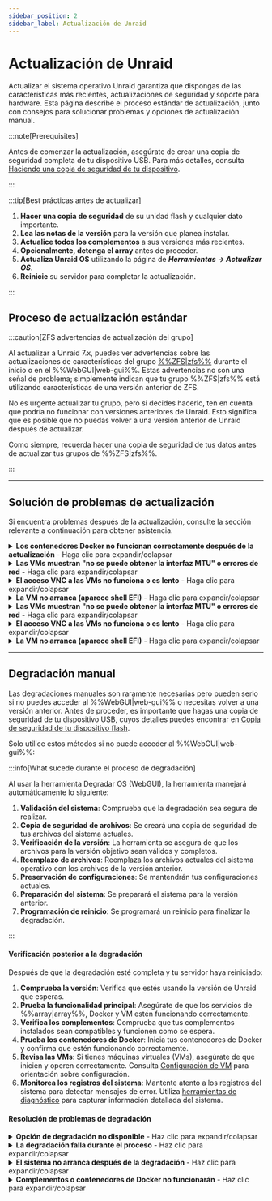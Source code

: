```yaml
---
sidebar_position: 2
sidebar_label: Actualización de Unraid
---
```



# Actualización de Unraid

Actualizar el sistema operativo Unraid garantiza que dispongas de las características más recientes, actualizaciones de seguridad y soporte para hardware. Esta página describe el proceso estándar de actualización, junto con consejos para solucionar problemas y opciones de actualización manual.

:::note\[Prerequisites]

Antes de comenzar la actualización, asegúrate de crear una copia de seguridad completa de tu dispositivo USB. Para más detalles, consulta [Haciendo una copia de seguridad de tu dispositivo](../maintain-and-update/changing-the-flash-device.mdx#backing-up-your-flash-device).

:::

:::tip[Best prácticas antes de actualizar]

1. **Hacer una copia de seguridad** de su unidad flash y cualquier dato importante.
2. **Lea las notas de la versión** para la versión que planea instalar.
3. **Actualice todos los complementos** a sus versiones más recientes.
4. **Opcionalmente, detenga el array** antes de proceder.
5. **Actualiza Unraid OS** utilizando la página de ***Herramientas → Actualizar OS***.
6. **Reinicie** su servidor para completar la actualización.

:::

## Proceso de actualización estándar

<Tabs>
  <TabItem value="modern-7x" label="Unraid 7.x y posteriores" default>
    <UpgradeModern />
  </TabItem>

  <TabItem value="legacy-611-612" label="Unraid 6.11 a 6.12">
    <UpgradeLegacy611612 />
  </TabItem>
</Tabs>

:::caution[ZFS advertencias de actualización del grupo]

Al actualizar a Unraid 7.x, puedes ver advertencias sobre las actualizaciones de características del grupo [%%ZFS|zfs%%](../../advanced-configurations/optimize-storage/zfs-storage.mdx) durante el inicio o en el %%WebGUI|web-gui%%. Estas advertencias no son una señal de problema; simplemente indican que tu grupo %%ZFS|zfs%% está utilizando características de una versión anterior de ZFS.

No es urgente actualizar tu grupo, pero si decides hacerlo, ten en cuenta que podría no funcionar con versiones anteriores de Unraid. Esto significa que es posible que no puedas volver a una versión anterior de Unraid después de actualizar.

Como siempre, recuerda hacer una copia de seguridad de tus datos antes de actualizar tus grupos de %%ZFS|zfs%%.

:::

---

## Solución de problemas de actualización

Si encuentra problemas después de la actualización, consulte la sección relevante a continuación para obtener asistencia.

<details>
  <summary><strong>Los contenedores Docker no funcionan correctamente después de la actualización</strong> - Haga clic para expandir/colapsar</summary>

  Si encuentras errores como *"las capas del manifiesto no coinciden con la configuración de la imagen",* es posible que necesites reconstruir tu archivo de imagen de Docker. Aquí te explicamos cómo:
</details>

<details>
  <summary><strong>Las VMs muestran "no se puede obtener la interfaz MTU" o errores de red</strong> - Haga clic para expandir/colapsar</summary>

  Si encuentras errores como *"las capas del manifiesto no coinciden con la configuración de la imagen,"* es posible que necesites reconstruir tu archivo de imagen de Docker. Aquí tienes cómo:

  1. Ve a ***Configuraciones → Docker*** y detén el servicio Docker.
  2. Luego escriba `cd efi/boot`.
  3. Finalmente, escriba `bootx64.efi`.
  4. Navegue a la pestaña **Aplicaciones**, **Aplicaciones anteriores** y marque lo que desea reinstalar y haga clic en **"Instalar xx Aplicaciones"**.
</details>

<details>
  <summary><strong>El acceso VNC a las VMs no funciona o es lento</strong> - Haga clic para expandir/colapsar</summary>

  Para resolver esto, edita el %%VM|vm%% en la %%WebGUI|web-gui%% y haz clic en **Aplicar** sin realizar cambios. Esta acción actualizará el tipo de máquina a la última versión compatible.

  1. Vaya a la pestaña **VMs** y edite cada %%VM|vm%% (asegúrese de habilitar **Vista avanzada**).
  2. Configure el puente de red en `br0` y haga clic en **Aplicar**.
  3. Navega a ***Configuraciones → Administrador de VM*** (en **Vista Avanzada**) y establece el puente predeterminado en `br0`.
</details>

<details>
  <summary><strong>La VM no arranca (aparece shell EFI)</strong> - Haga clic para expandir/colapsar</summary>

  Si tienes %%OVMF|ovmf%%-basados %%VMs|vm%% creados en versiones anteriores de Unraid, podrías encontrar un shell EFI. Puedes arrancar el %%VM|vm%% introduciendo los siguientes comandos:

  1. Edite la %%VM|vm%% desde la pestaña **VMs** (seleccione **Vista avanzada**).
  2. Establece el controlador de vídeo **%%VNC|vnc-session%%** en **QXL** (recomendado). Prueba con **Cirrus** o **vmvga** si tienes éxito limitado con QXL.
  3. Haga clic en **Aplicar** para guardar los cambios.
</details>

<details>
  <summary><strong>Las VMs muestran "no se puede obtener la interfaz MTU" o errores de red</strong> - Haga clic para expandir/colapsar</summary>

  Si tienes %%OVMF|ovmf%%-basados %%VMs|vm%% creados en versiones anteriores de Unraid, podrías encontrar un shell EFI. Puedes arrancar el %%VM|vm%% introduciendo los siguientes comandos:

  1. Escriba `fs0:`.
  2. Luego escriba `cd efi/boot`.
  3. Finalmente, escriba `bootx64.efi`.

  Si `fs0:` no funciona, puedes intentar con `fs1:`. Si continúas teniendo problemas, por favor visita los [foros de Unraid](https://forums.unraid.net/) para obtener asistencia.
</details>

<details>
  <summary><strong>El acceso VNC a las VMs no funciona o es lento</strong> - Haga clic para expandir/colapsar</summary>

  Para resolver esto, edita el %%VM|vm%% en la %%WebGUI|web-gui%% y haz clic en **Aplicar** sin realizar cambios. Esta acción actualizará el tipo de máquina a la última versión compatible.
</details>

<details>
  <summary><strong>La VM no arranca (aparece shell EFI)</strong> - Haga clic para expandir/colapsar</summary>

  Si tienes %%OVMF|ovmf%%-basados %%VMs|vm%% creados en versiones anteriores de Unraid, podrías encontrar un shell EFI. Puedes arrancar el %%VM|vm%% introduciendo los siguientes comandos:
</details>

---

## Degradación manual

Las degradaciones manuales son raramente necesarias pero pueden serlo si no puedes acceder al %%WebGUI|web-gui%% o necesitas volver a una versión anterior. Antes de proceder, es importante que hagas una copia de seguridad de tu dispositivo USB, cuyos detalles puedes encontrar en [Copia de seguridad de tu dispositivo flash](../maintain-and-update/changing-the-flash-device.mdx#backing-up-your-flash-device).

Solo utilice estos métodos si no puede acceder al %%WebGUI|web-gui%%:

<Tabs>
  <TabItem value="Método más simple" label="Método más simple">
    <ManualDowngradeSimplest />
  </TabItem>

  <TabItem value="Método de línea de comandos" label="Método de línea de comandos">
    <ManualDowngradeCommandLine />
  </TabItem>
</Tabs>

:::info[What sucede durante el proceso de degradación]

Al usar la herramienta Degradar OS (WebGUI), la herramienta manejará automáticamente lo siguiente:

1. **Validación del sistema**: Comprueba que la degradación sea segura de realizar.
2. **Copia de seguridad de archivos**: Se creará una copia de seguridad de tus archivos del sistema actuales.
3. **Verificación de la versión**: La herramienta se asegura de que los archivos para la versión objetivo sean válidos y completos.
4. **Reemplazo de archivos**: Reemplaza los archivos actuales del sistema operativo con los archivos de la versión anterior.
5. **Preservación de configuraciones**: Se mantendrán tus configuraciones actuales.
6. **Preparación del sistema**: Se preparará el sistema para la versión anterior.
7. **Programación de reinicio**: Se programará un reinicio para finalizar la degradación.

:::

#### Verificación posterior a la degradación

Después de que la degradación esté completa y tu servidor haya reiniciado:

1. **Comprueba la versión**: Verifica que estés usando la versión de Unraid que esperas.
2. **Prueba la funcionalidad principal**: Asegúrate de que los servicios de %%array|array%%, Docker y VM estén funcionando correctamente.
3. **Verifica los complementos**: Comprueba que tus complementos instalados sean compatibles y funcionen como se espera.
4. **Prueba los contenedores de Docker**: Inicia tus contenedores de Docker y confirma que estén funcionando correctamente.
5. **Revisa las VMs**: Si tienes máquinas virtuales (VMs), asegúrate de que inicien y operen correctamente. Consulta [Configuración de VM](../../using-unraid-to/create-virtual-machines/vm-setup.mdx) para orientación sobre configuración.
6. **Monitorea los registros del sistema**: Mantente atento a los registros del sistema para detectar mensajes de error. Utiliza [herramientas de diagnóstico](../../troubleshooting/diagnostics/capture-diagnostics-and-logs.mdx) para capturar información detallada del sistema.

#### Resolución de problemas de degradación

<details>
  <summary><strong>Opción de degradación no disponible</strong> - Haz clic para expandir/colapsar</summary>

  Si no ves una opción para degradar:

  - **Revisa el historial del sistema**: Asegúrate de haber mejorado previamente desde una versión compatible.
  - **Verifica la integridad de los archivos**: Los archivos de la versión anterior pueden estar dañados o desaparecer.
  - **Verifica la compatibilidad**: La versión anterior puede no ser compatible con tu hardware actual.
  - **Método manual**: Si es necesario, sigue los métodos de degradación manual que se describen en esta página.
</details>

<details>
  <summary><strong>La degradación falla durante el proceso</strong> - Haz clic para expandir/colapsar</summary>

  Si el proceso de degradación no sale como se planeó:

  1. **No te alarmes**: Tu sistema debería seguir funcionando con la versión actual.
  2. **Revisa los registros**: Examina los registros del sistema para encontrar mensajes de error específicos. Utiliza [herramientas de diagnóstico](../../troubleshooting/diagnostics/capture-diagnostics-and-logs.mdx) para un análisis de registros completo.
  3. **Verifica los archivos**: Asegúrate de que todos los archivos necesarios para la versión objetivo estén disponibles.
  4. **Intenta el método manual**: Si la herramienta no funciona, considera usar los métodos de degradación manual.
  5. **Contacta al soporte**: Si los problemas persisten, comunícate con el soporte de Unraid con tus diagnósticos.
</details>

<details>
  <summary><strong>El sistema no arranca después de la degradación</strong> - Haz clic para expandir/colapsar</summary>

  Si tu sistema no arranca después de la degradación:

  1. **Arranca desde USB**: Usa otra computadora para acceder a tu dispositivo flash USB. Consulta [resolución de problemas de arranque](../../troubleshooting/common-issues/boot-and-startup-failures.mdx) para obtener pasos detallados de recuperación.
  2. **Restaura desde una copia de seguridad**: Copia tus archivos de respaldo de nuevo al dispositivo USB.
  3. **Revisa la integridad de los archivos**: Asegúrate de que todos los archivos del sistema estén presentes y no estén dañados.
  4. **Intenta el Modo Seguro**: Arranca en [Modo Seguro](../../using-unraid-to/customize-your-experience/plugins.mdx#troubleshooting-with-safe-mode) para más resolución de problemas.
  5. **Recuperación manual**: Si es necesario, utiliza los métodos de recuperación manual.
</details>

<details>
  <summary><strong>Complementos o contenedores de Docker no funcionarán</strong> - Haz clic para expandir/colapsar</summary>

  Después de degradar, algunos complementos o contenedores pueden no funcionar correctamente:

  - **Actualiza los complementos**: Busca actualizaciones de complementos compatibles con la versión degradada. Revisa [Aplicaciones Comunitarias](../../using-unraid-to/run-docker-containers/community-applications.mdx) para encontrar versiones compatibles.
  - **Reconstruye Docker**: Elimina y recrea tu archivo de imagen de Docker. Consulta [resolución de problemas de Docker](../../troubleshooting/common-issues/docker-troubleshooting.mdx#re-creating-the-docker-image-file) para pasos detallados.
    - **Revisa las dependencias**: Asegúrate de que todas las dependencias necesarias estén disponibles.
    - **Compatibilidad de complementos**: Algunos complementos podrían no ser compatibles con versiones anteriores de Unraid.
    - **Plugins dependientes de características de UI/WebGUI**: Los complementos que dependen de las nuevas características de WebGUI pueden no funcionar correctamente en versiones anteriores.
    - **Plugins temáticos**: Es posible que los complementos de personalización visual necesiten actualizaciones o eliminación si son incompatibles.
</details>
